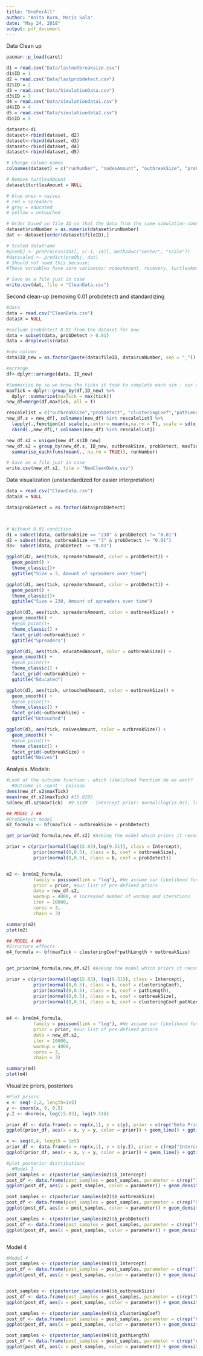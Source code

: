 ```yaml
---
title: "OneForAll"
author: "Anita Kurm, Maris Sala"
date: "May 24, 2018"
output: pdf_document
---
```


Data Clean up
```r
pacman::p_load(caret)

d1 = read.csv("Data/lastoutbreaksize.csv")
d1$ID = 1
d2 = read.csv("Data/lastprobdetect.csv")
d2$ID = 2
d3 = read.csv("Data/SimulationData.csv")
d3$ID = 3
d4 = read.csv("Data/simulationdata1.csv")
d4$ID = 4
d5 = read.csv("Data/simulationdata2.csv")
d5$ID = 5

dataset<-d1
dataset<-rbind(dataset, d2)
dataset<-rbind(dataset, d3)
dataset<-rbind(dataset, d4)
dataset<-rbind(dataset, d5)

# Change column names
colnames(dataset) = c("runNumber", "nodesAmount", "outbreakSize", "probDetect", "recovery", "tick", "turtlesAmount", "clusteringCoef", "pathLength", "naivesAmount", "spreadersAmount", "educatedAmount", "untouchedAmount", "fileID")

# Remove turtlesAmount
dataset$turtlesAmount = NULL

# blue ones = naives
# red = spreaders
# grey = educated
# yellow = untouched

# Order based on file ID so that the data from the same simulation comes together
dataset$runNumber = as.numeric(dataset$runNumber)
dat <- dataset[order(dataset$fileID),]

# Scaled dataframe
#preObj <- preProcess(dat[, c(-1,-14)], method=c("center", "scale"))
#datscaled <- predict(preObj, dat)
# Should not need this because:
#These variables have zero variances: nodesAmount, recovery, turtlesAmount

# Save as a file just in case
write.csv(dat, file = "CleanData.csv")
```



Second clean-up (removing 0.01 probdetect) and standardizing
```r
#data
data = read.csv("CleanData.csv")
data$X = NULL

#exclude probdetect 0.01 from the dataset for now
data = subset(data, probDetect > 0.01)
data = droplevels(data)

#new column
data$ID_new = as.factor(paste(data$fileID, data$runNumber, sep = "_"))

#arrange
df<-dplyr::arrange(data, ID_new)

#Summarize by so we know the ticks it took to complete each sim - our outcome
maxTick = dplyr::group_by(df,ID_new) %>%
  dplyr::summarize(maxTick = max(tick))
new_df=merge(df,maxTick, all = T)

rescalelist = c("outbreakSize","probDetect", "clusteringCoef","pathLength")
new_df.s = new_df[, colnames(new_df) %in% rescalelist] %>% 
  lapply(.,function(x) scale(x,center= mean(x,na.rm = T), scale = sd(x, na.rm = T)))%>% 
  cbind(.,new_df[,! colnames(new_df) %in% rescalelist]) 

new_df.s2 = unique(new_df.s$ID_new)
new_df.s2 = group_by(new_df.s, ID_new, outbreakSize, probDetect, maxTick,clusteringCoef, pathLength) %>%
  summarise_each(funs(mean(., na.rm = TRUE)), runNumber)

# Save as a file just in case
write.csv(new_df.s2, file = "NewCleanData.csv")
```


Data visualization (unstandardized for easier interpretation)
```r
data = read.csv("CleanData.csv")
data$X = NULL

data$probDetect = as.factor(data$probDetect)



# Without 0.01 condition
d1 = subset(data, outbreakSize == "238" & probDetect != "0.01")
d2 = subset(data, outbreakSize == "3" & probDetect != "0.01")
d3<- subset(data, probDetect != "0.01")

ggplot(d2, aes(tick, spreadersAmount, color = probDetect)) +
  geom_point() +
  theme_classic()+
  ggtitle("Size = 3, Amount of spreaders over time")

ggplot(d1, aes(tick, spreadersAmount, color = probDetect)) +
  geom_point() +
  theme_classic()+
  ggtitle("Size = 238, Amount of spreaders over time")

ggplot(d3, aes(tick, spreadersAmount, color = outbreakSize)) +
  geom_smooth() +
  #geom_point()+
  theme_classic() +
  facet_grid(~outbreakSize) +
  ggtitle("Spreaders")

ggplot(d3, aes(tick, educatedAmount, color = outbreakSize)) +
  geom_smooth() +
  #geom_point()+
  theme_classic() +
  facet_grid(~outbreakSize) +
  ggtitle("Educated")

ggplot(d3, aes(tick, untouchedAmount, color = outbreakSize)) +
  geom_smooth() +
  #geom_point()+
  theme_classic() +
  facet_grid(~outbreakSize) +
  ggtitle("Untouched")

ggplot(d3, aes(tick, naivesAmount, color = outbreakSize)) +
  geom_smooth() +
  #geom_point()+
  theme_classic() +
  facet_grid(~outbreakSize) +
  ggtitle("Naives")

```


Analysis.
Models:
```r
#Look at the outcome function - which likelihood function do we want?
  #Outcome is count - poisson 
dens(new_df.s2$maxTick)
mean(new_df.s2$maxTick) #15.8295 
sd(new_df.s2$maxTick)  #9.5139 - intercept prior: normal(log(15.83), log(9.51))

## MODEL 2 ##
#ProbDetect model
m2_formula <- bf(maxTick ~ outbreakSize + probDetect)

get_prior(m2_formula,new_df.s2) #Asking the model which priors it recommend

prior = c(prior(normal(log(15.83),log(9.51)), class = Intercept),
          prior(normal(0,0.5), class = b, coef = outbreakSize), 
          prior(normal(0,0.5), class = b, coef = probDetect))


m2 <- brm(m2_formula,
          family = poisson(link = "log"), #We assume our likelihood function to be poisson
          prior = prior, #our list of pre-defined priors
          data = new_df.s2,
          warmup = 4000, # increased number of warmup and iterations
          iter = 10000,
          cores = 3,
          chain = 3)

summary(m2)
plot(m2)

## MODEL 4 ##
#Structure effects
m4_formula <- bf(maxTick ~ clusteringCoef*pathLength + outbreakSize)


get_prior(m4_formula,new_df.s2) #Asking the model which priors it recommends 

prior = c(prior(normal(log(15.83), log(9.51)), class = Intercept),
          prior(normal(0,0.5), class = b, coef = clusteringCoef),
          prior(normal(0,0.5), class = b, coef = pathLength),
          prior(normal(0,0.5), class = b, coef = outbreakSize),
          prior(normal(0,0.5), class = b, coef = clusteringCoef:pathLength))
        

m4 <- brm(m4_formula,
          family = poisson(link = "log"), #We assume our likelihood function to be normally distributed
          prior = prior, #our list of pre-defined priors
          data = new_df.s2,
          iter = 10000,
          warmup = 4000,
          cores = 3,
          chain = 3)

summary(m4)
plot(m4)
```


Visualize priors, posteriors
```r
#Plot priors
x <- seq(-2,2, length=1e5)
y <- dnorm(x, 0, 0.5)
y.I <- dnorm(x, log(15.83), log(9.51))

prior_df <- data.frame(x = rep(x,1), y = c(y), prior = c(rep("Beta Prior", length(y))))
ggplot(prior_df, aes(x = x, y = y, color = prior)) + geom_line() + ggtitle("Beta Prior")+theme_minimal()

x <- seq(0,4, length = 1e5)
prior_df <- data.frame(x = rep(x,1), y = c(y.I), prior = c(rep("Intercept Prior", length(y.I))))
ggplot(prior_df, aes(x = x, y = y, color = prior)) + geom_line() + ggtitle("Intercept Prior")+theme_minimal()

#plot posterior distributions 
  #Model 1
post_samples <- c(posterior_samples(m2)$b_Intercept)
post_df <- data.frame(post_samples = post_samples, parameter = c(rep("Intercept", 1000)))
ggplot(post_df, aes(x = post_samples, color = parameter)) + geom_density(adjust = 1) + labs(title = "Model 2: Posterior Distribution - Intercept", x = "Posterior Samples")+theme_minimal()

post_samples <- c(posterior_samples(m2)$b_outbreakSize)
post_df <- data.frame(post_samples = post_samples, parameter = c(rep("Outbreak Size", 1000)))
ggplot(post_df, aes(x = post_samples, color = parameter)) + geom_density(adjust = 1) + labs(title = "Model 2: Posterior Distribution - Outbreak Size", x = "Posterior Samples")+theme_minimal()

post_samples <- c(posterior_samples(m2)$b_probDetect)
post_df <- data.frame(post_samples = post_samples, parameter = c(rep("Probability of detection", 1000)))
ggplot(post_df, aes(x = post_samples, color = parameter)) + geom_density(adjust = 1) + labs(title = "Model 2: Posterior Distribution - Probability of detection", x = "Posterior Samples")+theme_minimal()



```


Model 4
```r
#Model 4
post_samples <- c(posterior_samples(m4)$b_Intercept)
post_df <- data.frame(post_samples = post_samples, parameter = c(rep("Intercept", 1000)))
ggplot(post_df, aes(x = post_samples, color = parameter)) + geom_density(adjust = 1) + labs(title = "Model 4: Posterior Distribution - Intercept", x = "Posterior Samples")+theme_minimal()


post_samples <- c(posterior_samples(m4)$b_outbreakSize)
post_df <- data.frame(post_samples = post_samples, parameter = c(rep("OutbreakSize", 1000)))
ggplot(post_df, aes(x = post_samples, color = parameter)) + geom_density(adjust = 1) + labs(title = "Model 4: Posterior Distribution - Outbreak Size", x = "Posterior Samples")+theme_minimal()

post_samples <- c(posterior_samples(m4)$b_clusteringCoef)
post_df <- data.frame(post_samples = post_samples, parameter = c(rep("Clustering Coefficient", 1000)))
ggplot(post_df, aes(x = post_samples, color = parameter)) + geom_density(adjust = 1) + labs(title = "Model 4: Posterior Distribution - Clustering Coefficient", x = "Posterior Samples")+theme_minimal()

post_samples <- c(posterior_samples(m4)$b_pathLength)
post_df <- data.frame(post_samples = post_samples, parameter = c(rep("Average Path Length", 1000)))
ggplot(post_df, aes(x = post_samples, color = parameter)) + geom_density(adjust = 1) + labs(title = "Model 4: Posterior Distribution - Average Path Length", x = "Posterior Samples")+theme_minimal()

```


